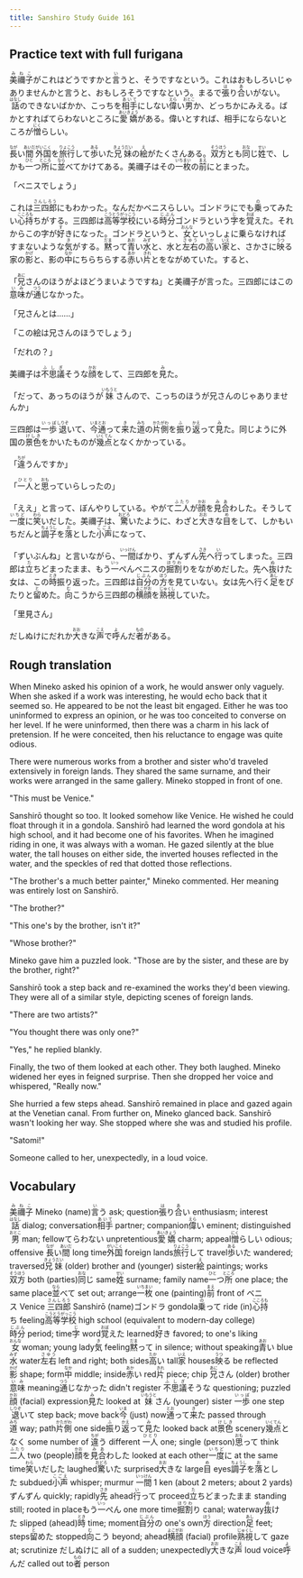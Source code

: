 ```yaml
---
title: Sanshiro Study Guide 161
---
```


## Practice text with full furigana

<p>
<ruby><rb>美禰子</rb><rt>みねこ</rt></ruby>がこれはどうですかと<ruby><rb>言</rb><rt>い</rt></ruby>うと、そうですなという。これはおもしろいじゃありませんかと言うと、おもしろそうですなという。まるで<ruby><rb>張</rb><rt>は</rt></ruby>り<ruby><rb>合</rb><rt>あ</rt></ruby>いがない。<ruby><rb>話</rb><rt>はなし</rt></ruby>のできないばかか、こっちを<ruby><rb>相手</rb><rt>あいて</rt></ruby>にしない<ruby><rb>偉</rb><rt>えら</rt></ruby>い<ruby><rb>男</rb><rt>おとこ</rt></ruby>か、どっちかにみえる。ばかとすればてらわないところに<ruby><rb>愛嬌</rb><rt>あいきょう</rt></ruby>がある。偉いとすれば、相手にならないところが<ruby><rb>憎</rb><rt>にく</rt></ruby>らしい。
</p>

<p>
<ruby><rb>長</rb><rt>なが</rt></ruby>い<ruby><rb>間</rb><rt>あいだ</rt></ruby><ruby><rb>外国</rb><rt>がいこく</rt></ruby>を<ruby><rb>旅行</rb><rt>りょこう</rt></ruby>して<ruby><rb>歩</rb><rt>ある</rt></ruby>いた<ruby><rb>兄妹</rb><rt>きょうだい</rt></ruby>の<ruby><rb>絵</rb><rt>え</rt></ruby>がたくさんある。<ruby><rb>双方</rb><rt>そうほう</rt></ruby>とも<ruby><rb>同</rb><rt>おな</rt></ruby>じ<ruby><rb>姓</rb><rt>せい</rt></ruby>で、しかも<ruby><rb>一</rb><rt>ひと</rt></ruby>つ<ruby><rb>所</rb><rt>ところ</rt></ruby>に<ruby><rb>並</rb><rt>なら</rt></ruby>べてかけてある。美禰子はその<ruby><rb>一枚</rb><rt>いちまい</rt></ruby>の<ruby><rb>前</rb><rt>まえ</rt></ruby>にとまった。
</p>

<p>
「ベニスでしょう」
</p>

<p>
これは<ruby><rb>三四郎</rb><rt>さんしろう</rt></ruby>にもわかった。なんだかベニスらしい。ゴンドラにでも<ruby><rb>乗</rb><rt>の</rt></ruby>ってみたい<ruby><rb>心持</rb><rt>こころも</rt></ruby>ちがする。三四郎は<ruby><rb>高等学校</rb><rt>こうとうがっこう</rt></ruby>にいる<ruby><rb>時分</rb><rt>じぶん</rt></ruby>ゴンドラという<ruby><rb>字</rb><rt>じ</rt></ruby>を<ruby><rb>覚</rb><rt>おぼ</rt></ruby>えた。それからこの字が<ruby><rb>好</rb><rt>す</rt></ruby>きになった。ゴンドラというと、<ruby><rb>女</rb><rt>おんな</rt></ruby>といっしょに乗らなければすまないような<ruby><rb>気</rb><rt>き</rt></ruby>がする。<ruby><rb>黙</rb><rt>だま</rt></ruby>って<ruby><rb>青</rb><rt>あお</rt></ruby>い<ruby><rb>水</rb><rt>みず</rt></ruby>と、水と<ruby><rb>左右</rb><rt>さゆう</rt></ruby>の<ruby><rb>高</rb><rt>たか</rt></ruby>い<ruby><rb>家</rb><rt>いえ</rt></ruby>と、さかさに<ruby><rb>映</rb><rt>うつ</rt></ruby>る家の<ruby><rb>影</rb><rt>かげ</rt></ruby>と、影の<ruby><rb>中</rb><rt>なか</rt></ruby>にちらちらする<ruby><rb>赤</rb><rt>あか</rt></ruby>い<ruby><rb>片</rb><rt>きれ</rt></ruby>とをながめていた。すると、
</p>

<p>
「<ruby><rb>兄</rb><rt>あに</rt></ruby>さんのほうがよほどうまいようですね」と美禰子が言った。三四郎にはこの<ruby><rb>意味</rb><rt>いみ</rt></ruby>が<ruby><rb>通</rb><rt>つう</rt></ruby>じなかった。
</p>

「兄さんとは……」

「この絵は兄さんのほうでしょう」

「だれの？」

<p>
美禰子は<ruby><rb>不思議</rb><rt>ふしぎ</rt></ruby>そうな<ruby><rb>顔</rb><rt>かお</rt></ruby>をして、三四郎を<ruby><rb>見</rb><rt>み</rt></ruby>た。
</p>

<p>
「だって、あっちのほうが<ruby><rb>妹</rb><rt>いもうと</rt></ruby>さんので、こっちのほうが兄さんのじゃありませんか」
</p>

<p>
三四郎は<ruby><rb>一歩</rb><rt>いっぽ</rt></ruby><ruby><rb>退</rb><rt>しりぞ</rt></ruby>いて、<ruby><rb>今</rb><rt>いま</rt></ruby><ruby><rb>通</rb><rt>とお</rt></ruby>って<ruby><rb>来</rb><rt>き</rt></ruby>た<ruby><rb>道</rb><rt>みち</rt></ruby>の<ruby><rb>片側</rb><rt>かたがわ</rt></ruby>を<ruby><rb>振</rb><rt>ふ</rt></ruby>り<ruby><rb>返</rb><rt>かえ</rt></ruby>って<ruby><rb>見</rb><rt>み</rt></ruby>た。同じように外国の<ruby><rb>景色</rb><rt>けしき</rt></ruby>をかいたものが<ruby><rb>幾点</rb><rt>いくてん</rt></ruby>となくかかっている。
</p>

<p>
「<ruby><rb>違</rb><rt>ちが</rt></ruby>うんですか」
</p>

<p>
「<ruby><rb>一人</rb><rt>ひとり</rt></ruby>と<ruby><rb>思</rb><rt>おも</rt></ruby>っていらしったの」
</p>

<p>
「ええ」と言って、ぼんやりしている。やがて<ruby><rb>二人</rb><rt>ふたり</rt></ruby>が<ruby><rb>顔</rb><rt>かお</rt></ruby>を<ruby><rb>見合</rb><rt>みあ</rt></ruby>わした。そうして<ruby><rb>一度</rb><rt>いちど</rt></ruby>に<ruby><rb>笑</rb><rt>わら</rt></ruby>いだした。美禰子は、<ruby><rb>驚</rb><rt>おどろ</rt></ruby>いたように、わざと<ruby><rb>大</rb><rt>おお</rt></ruby>きな<ruby><rb>目</rb><rt>め</rt></ruby>をして、しかもいちだんと<ruby><rb>調子</rb><rt>ちょうし</rt></ruby>を<ruby><rb>落</rb><rt>お</rt></ruby>とした<ruby><rb>小声</rb><rt>こごえ</rt></ruby>になって、
</p>

<p>
「ずいぶんね」と言いながら、<ruby><rb>一間</rb><rt>いっけん</rt></ruby>ばかり、ずんずん<ruby><rb>先</rb><rt>さき</rt></ruby>へ<ruby><rb>行</rb><rt>い</rt></ruby>ってしまった。三四郎は<ruby><rb>立</rb><rt>た</rt></ruby>ちどまったまま、もう<ruby><rb>一</rb><rt>いっ</rt></ruby>ぺんベニスの<ruby><rb>掘割</rb><rt>ほりわ</rt></ruby>りをながめだした。先へ<ruby><rb>抜</rb><rt>ぬ</rt></ruby>けた女は、この<ruby><rb>時</rb><rt>とき</rt></ruby>振り返った。三四郎は<ruby><rb>自分</rb><rt>じぶん</rt></ruby>の<ruby><rb>方</rb><rt>ほう</rt></ruby>を見ていない。女は先へ行く<ruby><rb>足</rb><rt>あし</rt></ruby>をぴたりと<ruby><rb>留</rb><rt>と</rt></ruby>めた。<ruby><rb>向</rb><rt>む</rt></ruby>こうから三四郎の<ruby><rb>横顔</rb><rt>よこがお</rt></ruby>を<ruby><rb>熟視</rb><rt>じゅくし</rt></ruby>していた。
</p>

「里見さん」

<p>
だしぬけにだれか<ruby><rb>大</rb><rt>おお</rt></ruby>きな<ruby><rb>声</rb><rt>こえ</rt></ruby>で<ruby><rb>呼</rb><rt>よ</rt></ruby>んだ<ruby><rb>者</rb><rt>もの</rt></ruby>がある。
</p>


## Rough translation

When Mineko asked his opinion of a work, he would answer only vaguely. When she asked if a work was interesting, he would echo back that it seemed so. He appeared to be not the least bit engaged. Either he was too uninformed to express an opinion, or he was too conceited to converse on her level. If he were uninformed, then there was a charm in his lack of pretension. If he were conceited, then his reluctance to engage was quite odious.

There were numerous works from a brother and sister who'd traveled extensively in foreign lands. They shared the same surname, and their works were arranged in the same gallery.  Mineko stopped in front of one.

"This must be Venice."

Sanshirō thought so too. It looked somehow like Venice. He wished he could float through it in a gondola. Sanshirō had learned the word gondola at his high school, and it had become one of his favorites. When he imagined riding in one, it was always with a woman. He gazed silently at the blue water, the tall houses on either side, the inverted houses reflected in the water, and the speckles of red that dotted those reflections.

"The brother's a much better painter," Mineko commented. Her meaning was entirely lost on Sanshirō.

"The brother?"

"This one's by the brother, isn't it?"

"Whose brother?"

Mineko gave him a puzzled look. "Those are by the sister, and these are by the brother, right?"

Sanshirō took a step back and re-examined the works they'd been viewing. They were all of a similar style, depicting scenes of foreign lands.

"There are two artists?"

"You thought there was only one?"

"Yes," he replied blankly. 

Finally, the two of them looked at each other. They both laughed. Mineko widened her eyes in feigned surprise. Then she dropped her voice and whispered, "Really now."

She hurried a few steps ahead. Sanshirō remained in place and gazed again at the Venetian canal. From further on, Mineko glanced back. Sanshirō wasn't looking her way. She stopped where she was and studied his profile.

"Satomi!"

Someone called to her, unexpectedly, in a loud voice.                     


## Vocabulary

<p>
<span class="vocabstudy"><ruby><rb>美禰子</rb><rt>みねこ</rt></ruby>&nbsp;Mineko (name)</span><span class="vocabstudy"><ruby><rb>言</rb><rt>い</rt></ruby>う&nbsp;ask; question</span><span class="vocabstudy"><ruby><rb>張</rb><rt>は</rt></ruby>り<ruby><rb>合</rb><rt>あ</rt></ruby>い&nbsp;enthusiasm; interest</span><span class="vocabstudy"><ruby><rb>話</rb><rt>はなし</rt></ruby>&nbsp;dialog; conversation</span><span class="vocabstudy"><ruby><rb>相手</rb><rt>あいて</rt></ruby>&nbsp;partner; companion</span><span class="vocabstudy"><ruby><rb>偉</rb><rt>えら</rt></ruby>い&nbsp;eminent; distinguished</span><span class="vocabstudy"><ruby><rb>男</rb><rt>おとこ</rt></ruby>&nbsp;man; fellow</span><span class="vocabstudy">てらわない&nbsp;unpretentious</span><span class="vocabstudy"><ruby><rb>愛嬌</rb><rt>あいきょう</rt></ruby>&nbsp;charm; appeal</span><span class="vocabstudy"><ruby><rb>憎</rb><rt>にく</rt></ruby>らしい&nbsp;odious; offensive</span>
<span class="vocabstudy"><ruby><rb>長</rb><rt>なが</rt></ruby>い<ruby><rb>間</rb><rt>あいだ</rt></ruby>&nbsp;long time</span><span class="vocabstudy"><ruby><rb>外国</rb><rt>がいこく</rt></ruby>&nbsp;foreign lands</span><span class="vocabstudy"><ruby><rb>旅行</rb><rt>りょこう</rt></ruby>して&nbsp;travel</span><span class="vocabstudy"><ruby><rb>歩</rb><rt>ある</rt></ruby>いた&nbsp;wandered; traversed</span><span class="vocabstudy"><ruby><rb>兄妹</rb><rt>きょうだい</rt></ruby>&nbsp;(older) brother and (younger) sister</span><span class="vocabstudy"><ruby><rb>絵</rb><rt>え</rt></ruby>&nbsp;paintings; works</span><span class="vocabstudy"><ruby><rb>双方</rb><rt>そうほう</rt></ruby>&nbsp;both (parties)</span><span class="vocabstudy"><ruby><rb>同</rb><rt>おな</rt></ruby>じ&nbsp;same</span><span class="vocabstudy"><ruby><rb>姓</rb><rt>せい</rt></ruby>&nbsp;surname; family name</span><span class="vocabstudy"><ruby><rb>一</rb><rt>ひと</rt></ruby>つ<ruby><rb>所</rb><rt>ところ</rt></ruby>&nbsp;one place; the same place</span><span class="vocabstudy"><ruby><rb>並</rb><rt>なら</rt></ruby>べて&nbsp;set out; arrange</span><span class="vocabstudy"><ruby><rb>一枚</rb><rt>いちまい</rt></ruby>&nbsp;one (painting)</span><span class="vocabstudy"><ruby><rb>前</rb><rt>まえ</rt></ruby>&nbsp;front of</span>
<span class="vocabstudy">ベニス&nbsp;Venice</span>
<span class="vocabstudy"><ruby><rb>三四郎</rb><rt>さんしろう</rt></ruby>&nbsp;Sanshirō (name)</span><span class="vocabstudy">ゴンドラ&nbsp;gondola</span><span class="vocabstudy"><ruby><rb>乗</rb><rt>の</rt></ruby>って&nbsp;ride (in)</span><span class="vocabstudy"><ruby><rb>心持</rb><rt>こころも</rt></ruby>ち&nbsp;feeling</span><span class="vocabstudy"><ruby><rb>高等学校</rb><rt>こうとうがっこう</rt></ruby>&nbsp;high school (equivalent to modern-day college)</span><span class="vocabstudy"><ruby><rb>時分</rb><rt>じぶん</rt></ruby>&nbsp;period; time</span><span class="vocabstudy"><ruby><rb>字</rb><rt>じ</rt></ruby>&nbsp;word</span><span class="vocabstudy"><ruby><rb>覚</rb><rt>おぼ</rt></ruby>えた&nbsp;learned</span><span class="vocabstudy"><ruby><rb>好</rb><rt>す</rt></ruby>き&nbsp;favored; to one's liking</span><span class="vocabstudy"><ruby><rb>女</rb><rt>おんな</rt></ruby>&nbsp;woman; young lady</span><span class="vocabstudy"><ruby><rb>気</rb><rt>き</rt></ruby>&nbsp;feeling</span><span class="vocabstudy"><ruby><rb>黙</rb><rt>だま</rt></ruby>って&nbsp;in silence; without speaking</span><span class="vocabstudy"><ruby><rb>青</rb><rt>あお</rt></ruby>い&nbsp;blue</span><span class="vocabstudy"><ruby><rb>水</rb><rt>みず</rt></ruby>&nbsp;water</span><span class="vocabstudy"><ruby><rb>左右</rb><rt>さゆう</rt></ruby>&nbsp;left and right; both sides</span><span class="vocabstudy"><ruby><rb>高</rb><rt>たか</rt></ruby>い&nbsp;tall</span><span class="vocabstudy"><ruby><rb>家</rb><rt>いえ</rt></ruby>&nbsp;houses</span><span class="vocabstudy"><ruby><rb>映</rb><rt>うつ</rt></ruby>る&nbsp;be reflected</span><span class="vocabstudy"><ruby><rb>影</rb><rt>かげ</rt></ruby>&nbsp;shape; form</span><span class="vocabstudy"><ruby><rb>中</rb><rt>なか</rt></ruby>&nbsp;middle; inside</span><span class="vocabstudy"><ruby><rb>赤</rb><rt>あか</rt></ruby>い&nbsp;red</span><span class="vocabstudy"><ruby><rb>片</rb><rt>きれ</rt></ruby>&nbsp;piece; chip</span>
<span class="vocabstudy"><ruby><rb>兄</rb><rt>あに</rt></ruby>さん&nbsp;(older) brother</span><span class="vocabstudy"><ruby><rb>意味</rb><rt>いみ</rt></ruby>&nbsp;meaning</span><span class="vocabstudy"><ruby><rb>通</rb><rt>つう</rt></ruby>じなかった&nbsp;didn't register</span>
<span class="vocabstudy"><ruby><rb>不思議</rb><rt>ふしぎ</rt></ruby>そうな&nbsp;questioning; puzzled</span><span class="vocabstudy"><ruby><rb>顔</rb><rt>かお</rt></ruby>&nbsp;(facial) expression</span><span class="vocabstudy"><ruby><rb>見</rb><rt>み</rt></ruby>た&nbsp;looked at</span>
<span class="vocabstudy"><ruby><rb>妹</rb><rt>いもうと</rt></ruby>さん&nbsp;(younger) sister</span>
<span class="vocabstudy"><ruby><rb>一歩</rb><rt>いっぽ</rt></ruby>&nbsp;one step</span><span class="vocabstudy"><ruby><rb>退</rb><rt>しりぞ</rt></ruby>いて&nbsp;step back; move back</span><span class="vocabstudy"><ruby><rb>今</rb><rt>いま</rt></ruby>&nbsp;(just) now</span><span class="vocabstudy"><ruby><rb>通</rb><rt>とお</rt></ruby>って<ruby><rb>来</rb><rt>き</rt></ruby>た&nbsp;passed through</span><span class="vocabstudy"><ruby><rb>道</rb><rt>みち</rt></ruby>&nbsp;way; path</span><span class="vocabstudy"><ruby><rb>片側</rb><rt>かたがわ</rt></ruby>&nbsp;one side</span><span class="vocabstudy"><ruby><rb>振</rb><rt>ふ</rt></ruby>り<ruby><rb>返</rb><rt>かえ</rt></ruby>って<ruby><rb>見</rb><rt>み</rt></ruby>た&nbsp;looked back at</span><span class="vocabstudy"><ruby><rb>景色</rb><rt>けしき</rt></ruby>&nbsp;scenery</span><span class="vocabstudy"><ruby><rb>幾点</rb><rt>いくてん</rt></ruby>となく&nbsp;some number of</span>
<span class="vocabstudy"><ruby><rb>違</rb><rt>ちが</rt></ruby>う&nbsp;different</span>
<span class="vocabstudy"><ruby><rb>一人</rb><rt>ひとり</rt></ruby>&nbsp;one; single (person)</span><span class="vocabstudy"><ruby><rb>思</rb><rt>おも</rt></ruby>って&nbsp;think</span>
<span class="vocabstudy"><ruby><rb>二人</rb><rt>ふたり</rt></ruby>&nbsp;two (people)</span><span class="vocabstudy"><ruby><rb>顔</rb><rt>かお</rt></ruby>を<ruby><rb>見合</rb><rt>みあ</rt></ruby>わした&nbsp;looked at each other</span><span class="vocabstudy"><ruby><rb>一度</rb><rt>いちど</rt></ruby>に&nbsp;at the same time</span><span class="vocabstudy"><ruby><rb>笑</rb><rt>わら</rt></ruby>いだした&nbsp;laughed</span><span class="vocabstudy"><ruby><rb>驚</rb><rt>おどろ</rt></ruby>いた&nbsp;surprised</span><span class="vocabstudy"><ruby><rb>大</rb><rt>おお</rt></ruby>きな&nbsp;large</span><span class="vocabstudy"><ruby><rb>目</rb><rt>め</rt></ruby>&nbsp;eyes</span><span class="vocabstudy"><ruby><rb>調子</rb><rt>ちょうし</rt></ruby>を<ruby><rb>落</rb><rt>お</rt></ruby>とした&nbsp;subdued</span><span class="vocabstudy"><ruby><rb>小声</rb><rt>こごえ</rt></ruby>&nbsp;whisper; murmur</span>
<span class="vocabstudy"><ruby><rb>一間</rb><rt>いっけん</rt></ruby>&nbsp;1 ken (about 2 meters; about 2 yards)</span><span class="vocabstudy">ずんずん&nbsp;quickly; rapidly</span><span class="vocabstudy"><ruby><rb>先</rb><rt>さき</rt></ruby>&nbsp;ahead</span><span class="vocabstudy"><ruby><rb>行</rb><rt>い</rt></ruby>って&nbsp;proceed</span><span class="vocabstudy"><ruby><rb>立</rb><rt>た</rt></ruby>ちどまったまま&nbsp;standing still; rooted in place</span><span class="vocabstudy">もう<ruby><rb>一</rb><rt>いっ</rt></ruby>ぺん&nbsp;one more time</span><span class="vocabstudy"><ruby><rb>掘割</rb><rt>ほりわ</rt></ruby>り&nbsp;canal; waterway</span><span class="vocabstudy"><ruby><rb>抜</rb><rt>ぬ</rt></ruby>けた&nbsp;slipped (ahead)</span><span class="vocabstudy"><ruby><rb>時</rb><rt>とき</rt></ruby>&nbsp;time; moment</span><span class="vocabstudy"><ruby><rb>自分</rb><rt>じぶん</rt></ruby>の&nbsp;one's own</span><span class="vocabstudy"><ruby><rb>方</rb><rt>ほう</rt></ruby>&nbsp;direction</span><span class="vocabstudy"><ruby><rb>足</rb><rt>あし</rt></ruby>&nbsp;feet; steps</span><span class="vocabstudy"><ruby><rb>留</rb><rt>と</rt></ruby>めた&nbsp;stopped</span><span class="vocabstudy"><ruby><rb>向</rb><rt>む</rt></ruby>こう&nbsp;beyond; ahead</span><span class="vocabstudy"><ruby><rb>横顔</rb><rt>よこがお</rt></ruby>&nbsp;(facial) profile</span><span class="vocabstudy"><ruby><rb>熟視</rb><rt>じゅくし</rt></ruby>して&nbsp;gaze at; scrutinize</span>
<span class="vocabstudy">だしぬけに&nbsp;all of a sudden; unexpectedly</span><span class="vocabstudy"><ruby><rb>大</rb><rt>おお</rt></ruby>きな<ruby><rb>声</rb><rt>こえ</rt></ruby>&nbsp;loud voice</span><span class="vocabstudy"><ruby><rb>呼</rb><rt>よ</rt></ruby>んだ&nbsp;called out to</span><span class="vocabstudy"><ruby><rb>者</rb><rt>もの</rt></ruby>&nbsp;person</span>
</p>
